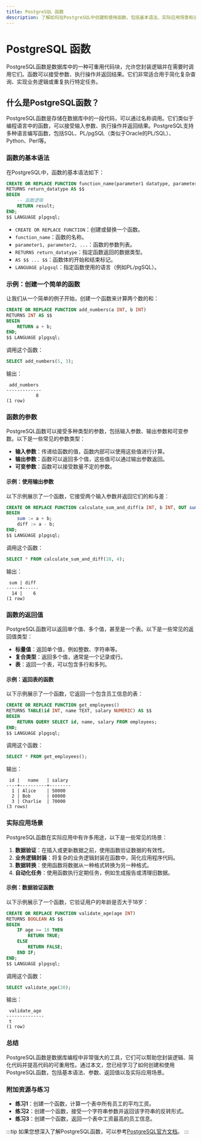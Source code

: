 ```yaml
---
title: PostgreSQL 函数
description: 了解如何在PostgreSQL中创建和使用函数，包括基本语法、实际应用场景和示例代码。
---
```


# PostgreSQL 函数

PostgreSQL函数是数据库中的一种可重用代码块，允许您封装逻辑并在需要时调用它们。函数可以接受参数、执行操作并返回结果。它们非常适合用于简化复杂查询、实现业务逻辑或重复执行特定任务。

## 什么是PostgreSQL函数？

PostgreSQL函数是存储在数据库中的一段代码，可以通过名称调用。它们类似于编程语言中的函数，可以接受输入参数、执行操作并返回结果。PostgreSQL支持多种语言编写函数，包括SQL、PL/pgSQL（类似于Oracle的PL/SQL）、Python、Perl等。

### 函数的基本语法

在PostgreSQL中，函数的基本语法如下：

```sql
CREATE OR REPLACE FUNCTION function_name(parameter1 datatype, parameter2 datatype, ...)
RETURNS return_datatype AS $$
BEGIN
    -- 函数逻辑
    RETURN result;
END;
$$ LANGUAGE plpgsql;
```

- `CREATE OR REPLACE FUNCTION`：创建或替换一个函数。
- `function_name`：函数的名称。
- `parameter1, parameter2, ...`：函数的参数列表。
- `RETURNS return_datatype`：指定函数返回的数据类型。
- `AS $$ ... $$`：函数体的开始和结束标记。
- `LANGUAGE plpgsql`：指定函数使用的语言（例如PL/pgSQL）。

### 示例：创建一个简单的函数

让我们从一个简单的例子开始，创建一个函数来计算两个数的和：

```sql
CREATE OR REPLACE FUNCTION add_numbers(a INT, b INT)
RETURNS INT AS $$
BEGIN
    RETURN a + b;
END;
$$ LANGUAGE plpgsql;
```

调用这个函数：

```sql
SELECT add_numbers(5, 3);
```

输出：

```
 add_numbers
-------------
           8
(1 row)
```

### 函数的参数

PostgreSQL函数可以接受多种类型的参数，包括输入参数、输出参数和可变参数。以下是一些常见的参数类型：

- **输入参数**：传递给函数的值，函数内部可以使用这些值进行计算。
- **输出参数**：函数可以返回多个值，这些值可以通过输出参数返回。
- **可变参数**：函数可以接受数量不定的参数。

#### 示例：使用输出参数

以下示例展示了一个函数，它接受两个输入参数并返回它们的和与差：

```sql
CREATE OR REPLACE FUNCTION calculate_sum_and_diff(a INT, b INT, OUT sum INT, OUT diff INT) AS $$
BEGIN
    sum := a + b;
    diff := a - b;
END;
$$ LANGUAGE plpgsql;
```

调用这个函数：

```sql
SELECT * FROM calculate_sum_and_diff(10, 4);
```

输出：

```
 sum | diff
-----+------
  14 |    6
(1 row)
```

### 函数的返回值

PostgreSQL函数可以返回单个值、多个值，甚至是一个表。以下是一些常见的返回值类型：

- **标量值**：返回单个值，例如整数、字符串等。
- **复合类型**：返回多个值，通常是一个记录或行。
- **表**：返回一个表，可以包含多行和多列。

#### 示例：返回表的函数

以下示例展示了一个函数，它返回一个包含员工信息的表：

```sql
CREATE OR REPLACE FUNCTION get_employees()
RETURNS TABLE(id INT, name TEXT, salary NUMERIC) AS $$
BEGIN
    RETURN QUERY SELECT id, name, salary FROM employees;
END;
$$ LANGUAGE plpgsql;
```

调用这个函数：

```sql
SELECT * FROM get_employees();
```

输出：

```
 id |   name   | salary
----+----------+--------
  1 | Alice    | 50000
  2 | Bob      | 60000
  3 | Charlie  | 70000
(3 rows)
```

### 实际应用场景

PostgreSQL函数在实际应用中有许多用途，以下是一些常见的场景：

1. **数据验证**：在插入或更新数据之前，使用函数验证数据的有效性。
2. **业务逻辑封装**：将复杂的业务逻辑封装在函数中，简化应用程序代码。
3. **数据转换**：使用函数将数据从一种格式转换为另一种格式。
4. **自动化任务**：使用函数执行定期任务，例如生成报告或清理旧数据。

#### 示例：数据验证函数

以下示例展示了一个函数，它验证用户的年龄是否大于18岁：

```sql
CREATE OR REPLACE FUNCTION validate_age(age INT)
RETURNS BOOLEAN AS $$
BEGIN
    IF age >= 18 THEN
        RETURN TRUE;
    ELSE
        RETURN FALSE;
    END IF;
END;
$$ LANGUAGE plpgsql;
```

调用这个函数：

```sql
SELECT validate_age(20);
```

输出：

```
 validate_age
--------------
 t
(1 row)
```

### 总结

PostgreSQL函数是数据库编程中非常强大的工具，它们可以帮助您封装逻辑、简化代码并提高代码的可重用性。通过本文，您已经学习了如何创建和使用PostgreSQL函数，包括基本语法、参数、返回值以及实际应用场景。

### 附加资源与练习

- **练习1**：创建一个函数，计算一个表中所有员工的平均工资。
- **练习2**：创建一个函数，接受一个字符串参数并返回该字符串的反转形式。
- **练习3**：创建一个函数，返回一个表中工资最高的员工信息。

:::tip
如果您想深入了解PostgreSQL函数，可以参考[PostgreSQL官方文档](https://www.postgresql.org/docs/current/sql-createfunction.html)。
:::